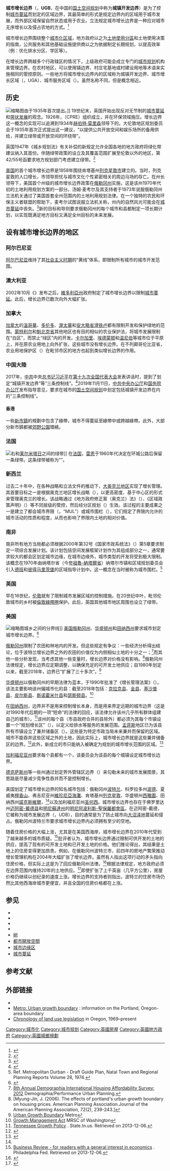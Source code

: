 {{NoteTA
| G1 = Urban
}}

'''城市增长边界'''（{{Lang-en|urban growth boundary}}，'''UGB'''，在中国的[[国土空间规划|国土空间规划]]中称为'''城镇开发边界'''）是为了控制[[城市蔓延|城市蔓延]]而划定的区域边界，其最简单的形式是规定边界内的区域用于城市发展，而外部区域保留自然状态或用于农业。立法规定城市增长边界是一种应对城市无序增长以及侵占农地的方式。<ref>{{Cite book|year=2013|last=Paul James|last2=Meg Holden|last3=Mary Lewin|last4=Lyndsay Neilson|last5=Christine Oakley|last6=Art Truter|last7=David Wilmoth|lastauthoramp=yes|title=Institutional and Social Innovation for Sustainable Urban Development|editor-last=Harald Mieg|editor3=Klaus Töpfer|url=https://www.academia.edu/7207756/Managing_Metropolises_by_Negotiating_Mega-Urban_Growth|publisher=Routledge|access-date=2021-02-24|archive-date=2017-07-22|archive-url=https://web.archive.org/web/20170722235717/http://www.academia.edu/7207756/Managing_Metropolises_by_Negotiating_Mega-Urban_Growth}}</ref>

城市增长边界围绕整个[[市区|城市化区域]]，地方政府以之为[[土地使用分區|土地使用分區]]和土地使用决策的指南，公共服务和其他基础设施提供商以之为依据制定长期规划，以提高效率（例：优化排水分区、学区等）。

在增长边界跨越多个行政辖区的情况下，上级政府可能会成立专门的[[城市规划|城市规划]]机构来管理边界。在农村地区，可以使用镇边界、村庄宅基地或村建设用地等术语来实施相同的管控原则。一些地方将城市增长边界内的区域称为城镇开发边界、城市增长区域（{{Lang|en|urban growth area}}，UGA）、城市服务区域（{{Lang|en|urban service area}}）。虽然名称不同，但是概念相近。

== 历史 ==
[[File:The_Metropolitan_Green_Belt_among_the_green_belts_of_England.svg|缩略图]]由{{Tsl|en|London County Council|倫敦郡委員會}}于1935年首次提出。]]
19世纪末，英国开始出现反对无节制的[[城市蔓延|城市蔓延]]和[[带状发展|带状发展]]的观念。1926年，{{Tsl|en|Campaign to Protect Rural England|保护英格兰乡村运动}}（CPRE）组织成立，并在环保领域施压。增长边界这一概念的实现可以追溯到1934年[[赫伯特·莫里森|赫伯特·莫里森]]领导下的{{Tsl|en|London County Council|倫敦郡議會}}。大伦敦地区规划委员会于1935年首次正式提出这一建议，“以提供公共开放空间和娱乐场所的备用供给，并建立绿带或开放空间的环绕带”。

英国1947年《城乡规划法》有关补偿的新规定允许全国各地的地方政府将绿化带建议纳入其首份{{Tsl|en|Development plan|发展规划}}。伴随绿带政策的设立及其覆盖范围扩展至伦敦以外的地区，第42/55号函要求地方规划部门考虑建立绿带。<ref>{{Cite web|title=Planning Policy Guidance 2: Green belts|url=http://www.communities.gov.uk/documents/planningandbuilding/pdf/155499.pdf|accessdate=2013-11-09|archiveurl=https://web.archive.org/web/20120609171722/http://www.communities.gov.uk/documents/planningandbuilding/pdf/155499.pdf|archivedate=2012-06-09}}</ref>

[[美国|美国]]的首个城市增长边界是1958年围绕肯塔基州[[列克星敦_(肯塔基州)|列克星敦市]]建立的。当时，列克星敦的人口增长，市领导担忧与城市文化个性紧密相关的周边马场的存亡。在州长{{Link-en|汤姆·麦考尔|Tom McCall}}领导下，美国首个州级的城市增长边界政策在[[俄勒冈州|俄勒冈州]]实施，这是该州1970年代初的土地利用规划方案的一部分。汤姆·麦考尔及其支持者于1973年说服俄勒冈州立法机关通过了美国首套全州范围内的土地利用规划法律。在一个独特的农民和环保主义者联盟的帮助下，麦考尔试图说服立法机关称，州内的自然风光可能会在[[城市蔓延|城市蔓延]]中丧失。<ref>{{Cite web|title=Urban growth boundary|url=http://www.oregonmetro.gov/index.cfm/go/by.web/id=277|publisher=Metro|access-date=2021-02-24|archive-date=2014-05-02|archive-url=https://web.archive.org/web/20140502121351/http://www.oregonmetro.gov/index.cfm/go/by.web/id=277}}</ref>新的目标和导则要求俄勒冈州的每个城市和县都制定一项长期计划，以实现既满足地方目标又满足全州目标的未来发展。

== 设有城市增长边界的地区 ==

=== 阿尔巴尼亚 ===
[[阿尔巴尼亚|阿尔巴尼亚]]维持了其[[阿尔巴尼亚社会主义人民共和国|社会主义时期]]的“黄线”体系，即限制所有城市的城市开发范围。

=== 澳大利亚 ===
2002年10月《{{Link-en|墨尔本2030|Melbourne 2030}}》发布之后，[[維多利亞州|維多利亞州]]政府制定了城市增长边界以限制[[城市蔓延|城市蔓延]]。此后，增长边界已数次向外大幅扩张。

=== 加拿大 ===
[[加拿大|加拿大]]的[[溫哥華|溫哥華]]、[[多伦多|多伦多]]、[[渥太華|渥太華]]和[[安大略省|安大略省]][[滑鐵盧_(安大略省)|滑铁卢]]都有限制开发和保护绿地的范围。[[蒙特利尔|蒙特利尔]]和[[魁北克省|魁北克省]]其他地区也有目的相似的农业保护法，将城市发展限制在“白区”，而禁止“绿区”内的开发。[[卡尔加里|卡尔加里]]、[[埃德蒙顿|埃德蒙顿]]和[[温尼伯|温尼伯]]等城市位于平原上，并在原农业用地上向外扩张，这些城市没有增长边界。在不列颠哥伦比亚省，农业用地保护区（{{Lang|en|Agricultural Land Reserve}}）在毗邻市区的地方也起到类似增长边界的作用。

=== 中国大陸 ===
2017年，[[中国共产党|中共]]中央[[中国共产党中央委员会总书记|总书记]][[习近平|习近平]]在[[中国共产党第十九次全国代表大会|第十九次全国代表大会]]发表讲话时，提到了划定“城镇开发边界”等“三条控制线”。<ref>{{Cite news|author=Xi Jinping|url=http://www.xinhuanet.com/politics/19cpcnc/2017-10/27/c_1121867529.htm|title=习近平：决胜全面建成小康社会 夺取新时代中国特色社会主义伟大胜利——在中国共产党第十九次全国代表大会上的报告|publisher=新华网|date=2017-10-27|accessdate=2021-02-24|archive-date=2020-11-20|archive-url=https://web.archive.org/web/20201120044307/http://www.xinhuanet.com/politics/19cpcnc/2017-10/27/c_1121867529.htm}}</ref>2019年11月11日，[[中共中央办公厅|中共中央办公厅]]和[[中华人民共和国国务院办公厅|国务院办公厅]]发布指导意见，要求在城市的[[国土空间规划|国土空间规划]]中划定包括城镇开发边界在内的“三条控制线”。

==== 香港 ====
一些[[香港新市鎮|新市鎮]]的規劃中包含了綠帶，城市不得蔓延至綠帶中或跨越綠帶。此外，大部分新市鎮都被[[香港郊野公園|郊野公園]]環繞。

=== 法国 ===
[[File:Rennes_de_hermitage_2.JPG|右]]和[[莱尔米塔日|莱尔米塔日]]之间的绿带]]
在[[法国|法国]]，[[雷恩|雷恩]]于1960年代决定在环城公路后保留一条绿带。这条绿带被称为“{{Lang|fr|Ceinture verte}}”。

=== 新西兰 ===
过去二十年中，在各种战略和立法文件的推动下，[[奥克兰大区|大奥克兰地区]]实现了增长管理。其首要目标之一是根据奥克兰地区增长战略（{{Lang|en|Auckland Regional Growth Strategy}}），以更高密度、基于中心区的形式来管理奥克兰的增长。该战略通过《地方政府修正案（奥克兰）法》（{{Lang|en|''Local Government Amendment (Auckland) Act''}}）、《区域政策声明》（{{Lang|en|''Regional Policy Statement''}}）等不同层级的管控，然后经分区规划（{{Lang|en|District Plans}}）生效。该过程的主要成果之一是建立了都会城市界限（{{Lang|en|Metropolitan Urban Limit}}，“MUL”）或城市围栏（{{Lang|en|urban fence}}），它们规定了界限内允许的城市活动的性质和程度，从而也影响了界限内土地的相对价值。

=== 南非 ===
南非所有地方当局都必须根据2000年第32号《国家市政系统法》（{{Lang|en|''Municipal Systems Act'' 32 of 2000}}）第5章要求制定一项综合发展计划。该计划包括空间发展框架计划作为其组成部分之一，通常要求较大的都会区划定城市边缘，在城市边缘外，城市类型的开发将受到极大限制。该概念在1970年由纳塔尔省（今[[夸祖魯-納塔爾省|夸祖魯-納塔爾省]]）纳塔尔市镇和区域规划委员会引入[[德班|德班]]和[[彼得马里茨堡|彼得马里茨堡]]的区域指导计划中。这一概念在当时被称为城市围栏。<ref>Ref. Metropolitan Durban - Draft Guide Plan, Natal Town and Regional Planning Reports Volume 28, 1974.</ref>

=== 英国 ===
早在16世纪，[[伦敦|伦敦]]就有了限制城市发展区域的控制措施。在20世纪中叶，毗邻伦敦城市的乡村被[[倫敦綠帶圈|倫敦綠帶圈]]保护。此后，英国其他城市地区周围也设立了绿带。

=== 美国 ===
[[File:Urban_growth_boundary_at_Bull_Mountain_in_Oregon.JPG|缩略图]]城乡之间的分界线]]
[[美国|美国]][[俄勒冈州|俄勒冈州]]、[[华盛顿州|华盛顿州]]和[[田纳西州|田纳西州]]要求城市划定城市增长边界。<ref name="growthpolicy">{{Cite web|title=Knoxville-Farragut-Knox County Growth Policy Plan|url=http://attachment.tacir.tn.gov/Growth/GrowthPlans/Knox.pdf|accessdate=2020-11-30|date=2000-01-12|work=[[Tennessee_Department_of_Transportation|Tennessee Department of Transportation]]|publisher=Knoxville-Farragut-Knox County Growth Policy Coordinating Committee|archive-date=2017-01-25|archive-url=https://web.archive.org/web/20170125090025/http://attachment.tacir.tn.gov/Growth/GrowthPlans/knox.pdf}}</ref>

[[俄勒冈州|俄勒冈州]]限制了农田和林地内的开发。但这些规定有争议：一些经济分析得出结论，位于波特兰增长边界之外的农田的价值仅为内侧相似土地的十分之一；<ref>[http://www.demographia.com/dhi.pdf 8th Annual Demographia International Housing Affordability Survey: 2012] {{Wayback|url=http://www.demographia.com/dhi.pdf |date=20130123080849 }} Demographia/Performance Urban Planning.</ref>而其他一些分析发现，当考虑其他一些变量时，增长边界对价格没有影响。<ref>[Myung-Jin, J. (2006). The effects of portland's urban growth boundary on housing prices. American Planning Association.Journal of the American Planning Association, 72(2), 239-243.]</ref>俄勒冈州法律规定，增长边界应定期调整，以确保充足的可开发土地供应；自1980年划定以来，截至2018年，边界已“扩展了三十多次”。<ref>[https://www.oregonmetro.gov/urban-growth-boundary Urban Growth Boundary] {{Wayback|url=https://www.oregonmetro.gov/urban-growth-boundary |date=20210225184033 }} Metro</ref>

[[华盛顿州|华盛顿州]]以俄勒冈州的早期法律为蓝本，于1990年批准了《增长管理法案》（{{Lang|en|''Growth Management Act''}}）。该法主要影响该州偏城市化的县：截至2018年包括：[[克拉克县_(华盛顿州)|克拉克县]]、[[金县_(华盛顿州)|金县]]、[[基沙普縣_(華盛頓州)|基沙普县]]、[[皮尔斯县_(华盛顿州)|皮尔斯县]]、[[史諾霍米須郡|斯诺霍米什县]]和[[瑟斯顿县_(华盛顿州)|瑟斯顿县]]。<ref>[http://mrsc.org/getdoc/37359eae-8748-4aaf-ae76-614123c0d6a4/Comprehensive-Planning-Growth-Management.aspx Growth Management Act] {{Wayback|url=http://mrsc.org/getdoc/37359eae-8748-4aaf-ae76-614123c0d6a4/Comprehensive-Planning-Growth-Management.aspx |date=20201020195337 }} MRSC of Washington</ref>

在[[田纳西州|田纳西州]]，边界并不是用来控制增长本身，而是用来界定远期的城市边界（这是对1990年代后期的一项“短命”的法律的回应，该法律允许该州几乎所有群体组建自己的城市）。<ref>[http://www.state.tn.us/tacir/growth.html Tennessee Growth Policy] {{Wayback|url=http://www.state.tn.us/tacir/growth.html |date=20150723040130 }}. State.tn.us. Retrieved on 2013-12-06.</ref>该州的每个县（市县政府合并的县除外）都必须为其每个市镇设置一个“规划增长区”（{{Lang|en|planned growth area}}），以定义给排水等服务的发展范围。[[孟菲斯_(田納西州)|孟菲斯]]地区已为该县所有市镇设立了兼并储备区（{{Lang|en|annexation reserve}}）。这些是为特定市政当局未来兼并而保留的区域。城市不能吞并这些区域之外的土地，因此实际上，城市增长边界就是这些兼并储备区的边界。<ref>{{Cite web |url=http://shelbycountytn.gov/DocumentCenter/Home/View/663 |title=存档副本 |access-date=2021-02-24 |archive-date=2017-05-25 |archive-url=https://web.archive.org/web/20170525022853/http://shelbycountytn.gov/DocumentCenter/Home/View/663 }}</ref>此外，新成立的市只能纳入被确定为规划的城市增长范围的区域。<ref>{{Cite web|title=RCW 36.70a.110: Comprehensive plans—Urban growth areas.|url=https://app.leg.wa.gov/rcw/default.aspx?cite=36.70a.110|accessdate=2019-01-31|work=app.leg.wa.gov|archive-date=2020-11-25|archive-url=https://web.archive.org/web/20201125023210/https://app.leg.wa.gov/RCW/default.aspx?cite=36.70A.110}}</ref>

[[加利福尼亚州|加利福尼亚州]]要求每个县都有一个{{Link-en|地方机构成立委员会|Local Agency Formation Commission}}，该委员会为该县的每个城镇设定城市增长边界。

[[德克萨斯州|德克萨斯州]]等一些州通过划定界外管辖区边界（{{Lang|en|extraterritorial jurisdictional boundary}}）来勾勒未来的城市发展图景，其思路是尽量减少竞争性吞并而不是控制增长。

美国划定了城市增长边界的知名城市包括：俄勒冈州[[波特蘭_(俄勒岡州)|波特兰]]、科罗拉多州[[波德_(科羅拉多州)|波德]]、夏威夷[[檀香山|檀香山]]、弗吉尼亚州[[維珍尼亞海灘|維珍尼亞海灘]]、肯塔基州[[列克星敦_(肯塔基州)|列克星敦]]、华盛顿州[[西雅圖|西雅圖]]、田纳西州[[諾克斯維爾|諾克斯維爾]]，<ref name="growthpolicy"/>以及加利福尼亚州[[聖荷西_(加利福尼亞州)|圣何西]]。城市增长边界也存在于佛罗里达州[[迈阿密-戴德县|迈阿密-戴德县]]和[[明尼蘇達州|明尼蘇達州]]的[[明尼阿波利斯-聖保羅都會區|明尼阿波利斯-聖保羅都會區]]。在迈阿密-戴德，它被称为城市发展边界（{{Lang|en|Urban Development Boundary}}，UDB），目的通常是为了防止城市向[[佛罗里达大沼泽地|大沼泽地]]蔓延和侵占。俄勒冈州波特兰市要求城市增长边界内必须拥有至少{{Convert|20000|acre|km2}}的空地。

随着住房价格的大幅上涨，尤其是在美国西海岸，城市增长边界在2010年代受到了越来越多的城市质疑。<ref>[http://www.philadelphiafed.org/files/br/br_q4-2006-2_boom_bubble.pdf Business Review - for readers with a general interest in economics] {{Wayback|url=http://www.philadelphiafed.org/files/br/br_q4-2006-2_boom_bubble.pdf |date=20150402145047 }}. Philadelphia Fed. Retrieved on 2013-12-06.</ref>批评者认为，城市增长边界通过限制可供开发的土地的供应，提高了现有的可开发土地和已开发土地的价格。他们推论得出，其结果是土地上的住房变得更加昂贵。例如，在俄勒冈州波特兰市，前四年的房地产繁荣推动增长管理机构在2004年大幅扩张了增长边界。虽然有人指出这项行动的矛头指向住房价格，但实际上这是为了回应俄勒冈州法律。<ref>{{Cite web|title=ORS Chapter 197 — Comprehensive Land Use Planning I|url=https://www.oregonlegislature.gov/bills_laws/ors/ors197.html|access-date=2021-02-24|archive-date=2020-10-17|archive-url=https://web.archive.org/web/20201017180617/https://www.oregonlegislature.gov/bills_laws/ors/ors197.html}}</ref>根据法律规定，地方政府必须在边界范围内维持20年的土地供应。<ref>{{Cite web |url=http://www.oregonmetro.gov/urban-growth-report |title=Urban Growth Report |access-date=2021-02-24 |archive-date=2021-02-24 |archive-url=https://web.archive.org/web/20210224150442/https://www.oregonmetro.gov/urban-growth-report }}</ref>即使扩张了上千英亩（几平方公里），房屋价格仍继续以创纪录的速度上涨。增长边界的支持者则指出，波特兰的住房市场仍然比其他西海岸城市更便宜，并且全国的住房价格都在上涨。

== 参见 ==

* {{Link-en|社区分隔带|Community separator}}
* {{Link-en|绿带|Green belt}}
* {{Link-en|土地利用规划|Land-use planning}}
* {{Link-en|基本农田|Prime farmland}}
* [[树|树]]
* [[都市開放空間|都市開放空間]]
* [[城市边缘区|城市边缘区]]
* [[城市蔓延|城市蔓延]]

== 参考文献 ==
{{Reflist}}

== 外部链接 ==

* {{Cite book|year=2013|last=Paul James|last2=Meg Holden|last3=Mary Lewin|last4=Lyndsay Neilson|last5=Christine Oakley|last6=Art Truter|last7=David Wilmoth|title=Institutional and Social Innovation for Sustainable Urban Development|editor-last=Harald Mieg|editor3=Klaus Töpfer|url=https://www.academia.edu/7207756/Managing_Metropolises_by_Negotiating_Mega-Urban_Growth|publisher=Routledge|access-date=2021-02-24|archive-date=2017-07-22|archive-url=https://web.archive.org/web/20170722235717/http://www.academia.edu/7207756/Managing_Metropolises_by_Negotiating_Mega-Urban_Growth}}
* [http://www.oregonmetro.gov/index.cfm/go/by.web/id=277 Metro: Urban growth boundary] {{Wayback|url=http://www.oregonmetro.gov/index.cfm/go/by.web/id=277 |date=20140502121351 }}: information on the Portland, Oregon-area boundary
* [http://www.oregon.gov/LCD/history.shtml Chronology of land use legislation] {{Wayback|url=http://www.oregon.gov/LCD/history.shtml |date=20070423143415 }} in Oregon, 1969–present

[[Category:城市化|Category:城市化]]
[[Category:城市规划|Category:城市规划]]
[[Category:英國房屋|Category:英國房屋]]
[[Category:英國地方政府|Category:英國地方政府]]
[[Category:英國城鄉規劃|Category:英國城鄉規劃]]